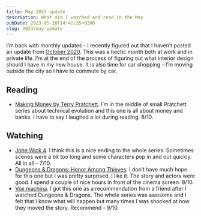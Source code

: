 ```yaml
---
title: May 2023 update
description: What did I watched and read in the May
pubDate: 2023-05-28T14:42:35+0200
slug: 2023/may-update
---
```


I’m back with monthly updates - I recently figured out that I haven’t posted an update from [October 2020](https://krzysztofzuraw.com/blog/2022/october-2022-update/). This was a hectic month both at work and in private life. I’m at the end of the process of figuring out what interior design should I have in my new house. It is also time for car shopping - I’m moving outside the city so I have to commute by car.

## Reading

- [Making Money by Terry Pratchett](https://www.goodreads.com/book/show/116296.Making_Money). I’m in the middle of small Pratchett series about technical evolution and this one is all about money and banks. I have to say I laughed a lot during reading. 8/10.

## Watching

- [John Wick 4](https://www.imdb.com/title/tt10366206/). I think this is a nice ending to the whole series. Sometimes scenes were a bit too long and some characters pop in and out quickly. All in all - 7/10.
- [Dungeons & Dragons: Honor Among Thieves](https://www.imdb.com/title/tt2906216/). I don’t have much hope for this one but I was pretty surprised. I like it. The story and actors were good. I spend a couple of nice hours in front of the cinema screen. 8/10.
- [Vox machina](https://www.imdb.com/title/tt11247158/). I got this one as a recommendation from a friend after I watched Dungeons & Dragons. The whole series was awesome and I felt that I know what will happen but many times I was shocked at how they moved the story. Recommend - 9/10.

